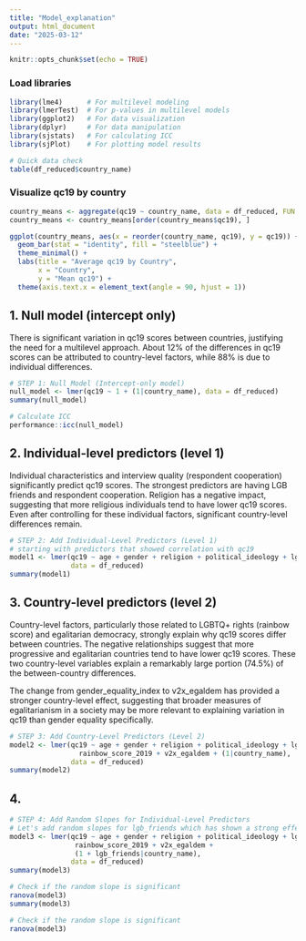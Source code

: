 ```yaml
---
title: "Model_explanation"
output: html_document
date: "2025-03-12"
---
```


```r
knitr::opts_chunk$set(echo = TRUE)
```

### Load libraries

```r
library(lme4)      # For multilevel modeling
library(lmerTest)  # For p-values in multilevel models
library(ggplot2)   # For data visualization
library(dplyr)     # For data manipulation
library(sjstats)   # For calculating ICC
library(sjPlot)    # For plotting model results

# Quick data check
table(df_reduced$country_name)
```

### Visualize qc19 by country

```r
country_means <- aggregate(qc19 ~ country_name, data = df_reduced, FUN = mean)
country_means <- country_means[order(country_means$qc19), ]

ggplot(country_means, aes(x = reorder(country_name, qc19), y = qc19)) +
  geom_bar(stat = "identity", fill = "steelblue") +
  theme_minimal() +
  labs(title = "Average qc19 by Country",
       x = "Country",
       y = "Mean qc19") +
  theme(axis.text.x = element_text(angle = 90, hjust = 1))
```

## 1. Null model (intercept only)

There is significant variation in qc19 scores between countries, justifying the need for a multilevel approach. About 12% of the differences in qc19 scores can be attributed to country-level factors, while 88% is due to individual differences.

```r
# STEP 1: Null Model (Intercept-only model)
null_model <- lmer(qc19 ~ 1 + (1|country_name), data = df_reduced)
summary(null_model)

# Calculate ICC
performance::icc(null_model)
```

## 2. Individual-level predictors (level 1)

Individual characteristics and interview quality (respondent cooperation) significantly predict qc19 scores. The strongest predictors are having LGB friends and respondent cooperation. Religion has a negative impact, suggesting that more religious individuals tend to have lower qc19 scores. Even after controlling for these individual factors, significant country-level differences remain.

```r
# STEP 2: Add Individual-Level Predictors (Level 1)
# starting with predictors that showed correlation with qc19
model1 <- lmer(qc19 ~ age + gender + religion + political_ideology + lgb_friends + trans_friends + respondent_cooperation + (1|country_name), 
               data = df_reduced)
summary(model1)
```

## 3. Country-level predictors (level 2)

Country-level factors, particularly those related to LGBTQ+ rights (rainbow score) and egalitarian democracy, strongly explain why qc19 scores differ between countries. The negative relationships suggest that more progressive and egalitarian countries tend to have lower qc19 scores. These two country-level variables explain a remarkably large portion (74.5%) of the between-country differences.

The change from gender_equality_index to v2x_egaldem has provided a stronger country-level effect, suggesting that broader measures of egalitarianism in a society may be more relevant to explaining variation in qc19 than gender equality specifically.

```r
# STEP 3: Add Country-Level Predictors (Level 2)
model2 <- lmer(qc19 ~ age + gender + religion + political_ideology + lgb_friends + trans_friends + respondent_cooperation +
                 rainbow_score_2019 + v2x_egaldem + (1|country_name), 
               data = df_reduced)
summary(model2)
```

## 4.

```r
# STEP 4: Add Random Slopes for Individual-Level Predictors
# Let's add random slopes for lgb_friends which has shown a strong effect
model3 <- lmer(qc19 ~ age + gender + religion + political_ideology + lgb_friends + trans_friends + respondent_cooperation + 
                rainbow_score_2019 + v2x_egaldem + 
                (1 + lgb_friends|country_name), 
               data = df_reduced)
summary(model3)

# Check if the random slope is significant
ranova(model3)
summary(model3)

# Check if the random slope is significant
ranova(model3)
```
